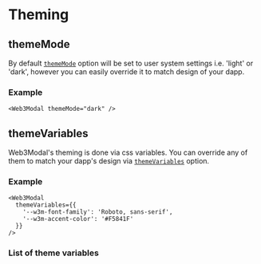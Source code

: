 
# Theming

## themeMode

By default [`themeMode`](./options#thememode-optional) option will be set to user system settings i.e. 'light' or 'dark',
however you can easily override it to match design of your dapp.

### Example

```tsx
<Web3Modal themeMode="dark" />
```

## themeVariables

Web3Modal's theming is done via css variables. You can override any of them to match your dapp's design via [`themeVariables`](./options#themevariables-optional) option.

### Example

```tsx
<Web3Modal
  themeVariables={{
    '--w3m-font-family': 'Roboto, sans-serif',
    '--w3m-accent-color': '#F5841F'
  }}
/>
```

### List of theme variables

<ThemeVariablesPartial />
